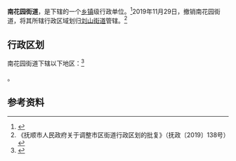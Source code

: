 {{中国乡级行政区|21/04/02/017/000
| 电话区号 = 24
}}

'''南花园街道'''，是{{PRC admin/fullname|21/04/02/017/000|3}}下辖的一个[[乡镇|乡镇]]级行政单位。<ref>{{PRC admin/ref sgc|{{PRC admin/parent|21/04/02/017/000}}}}</ref>2019年11月29日，撤销南花园街道，将其所辖行政区域划归[[刘山街道|刘山街道]]管辖。<ref>《抚顺市人民政府关于调整市区街道行政区划的批复》（抚政〔2019〕138号）</ref>

== 行政区划 ==

南花园街道下辖以下地区：<ref>{{PRC admin/ref sgc|21/04/02/017/000}}</ref>

{{PRC admin/children|21/04/02/017/000}}。

== 参考资料 ==

{{reflist}}

{{PRC admin/navcat|21/04/02/017/000}}